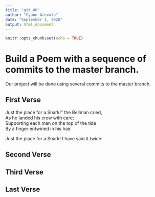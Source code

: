 ```yaml
---
title: "git_00"
author: "Cyann Arevalo"
date: "September 1, 2020"
output: html_document
---
```


```r
knitr::opts_chunk$set(echo = TRUE)
```
# Build a Poem with a sequence of commits to the master branch.
Our project will be done using several commits to the master branch.
<!-- Do not modify or change any text in "!--" bracketed areas such as this --- these are instructions to
you, if you change any of this the git program will notice it and compromise your git merging strategy !-->

## First Verse 
<!--Put the first five lines of a poem by Lewis Carrol in this section!-->
  
   Just the place for a Snark!" the Bellman cried,  
  As he landed his crew with care;  
  Supporting each man on the top of the tide  
  By a finger entwined in his hair.  

  Just the place for a Snark! I have said it twice:    

## Second Verse
<!--Put the first five lines of a poem by Robert Frost here!-->
  
  
## Third Verse
<!--Put the first two verses of The Walrus and the Carpenter here!-->

## Last Verse
<!--Put a short poem of your choice 8-20 lines,here!-->
